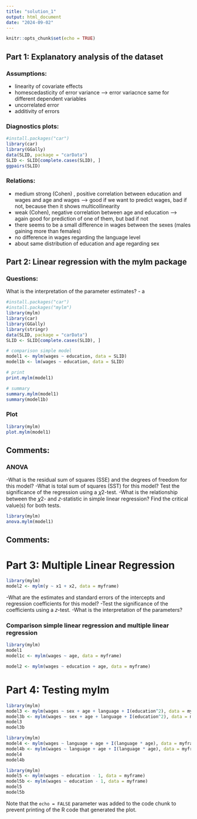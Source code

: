 ```yaml
---
title: "solution_1"
output: html_document
date: "2024-09-02"
---
```


```r
knitr::opts_chunk$set(echo = TRUE)
```

## Part 1: Explanatory analysis of the dataset
### Assumptions: 
- linearity of covariate effects 
- homescedasticity of error variance --> error variacnce same for different dependent variables 
- uncorrelated error 
- additivity of errors 

### Diagnostics plots:

```r
#install.packages("car")
library(car)
library(GGally)
data(SLID, package = "carData")
SLID <- SLID[complete.cases(SLID), ]
ggpairs(SLID)
```
### Relations: 
- medium strong (Cohen) , positive correlation between education and wages and age and wages --> good if we want to predict wages, bad if not, because then it shows multicollinearity 
- weak (Cohen), negative correlation between age and education --> again good for prediction of one of them, but bad if not
- there seems to be a small difference in wages between the sexes (males gaining more than females)
- no difference in wages regarding the language level 
- about same distribution of education and age regarding sex 

## Part 2:  Linear regression with the mylm package

### Questions:

What is the interpretation of the parameter estimates?
- a

```r
#install.packages("car")
#install.packages("mylm")
library(mylm)
library(car)
library(GGally)
library(stringr)
data(SLID, package = "carData")
SLID <- SLID[complete.cases(SLID), ]

# comparison simple model
model1 <- mylm(wages ~ education, data = SLID)
model1b <- lm(wages ~ education, data = SLID)

# print
print.mylm(model1)

# summary 
summary.mylm(model1)
summary(model1b)

```
### Plot 
```r
library(mylm)
plot.mylm(model1)
```
Comments: 
- 

### ANOVA
-What is the residual sum of squares (SSE) and the degrees of freedom for this model?
-What is total sum of squares (SST) for this model? Test the significance of the regression using a 𝜒2-test.
-What is the relationship between the 𝜒2- and 𝑧-statistic in simple linear regression? Find the critical value(s) for both tests.
```r
library(mylm)
anova.mylm(model1)
```
Comments: 
- 

# Part 3: Multiple Linear Regression 
```r
library(mylm)
model2 <- mylm(y ~ x1 + x2, data = myframe)
```
-What are the estimates and standard errors of the intercepts and regression coefficients for this model? 
-Test the significance of the coefficients using a 𝑧-test.
-What is the interpretation of the parameters?

### Comparison simple linear regression and multiple linear regression 
```r
library(mylm)
model1
model1c <- mylm(wages ~ age, data = myframe)

model2 <- mylm(wages ~ education + age, data = myframe)
```

# Part 4: Testing mylm 
```r
library(mylm)
model3 <- mylm(wages ~ sex + age + language + I(education^2), data = myframe)
model3b <- mylm(wages ~ sex + age + language + I(education^2), data = myframe)
model3
model3b
```
```r
library(mylm)
model4 <- mylm(wages ~ language + age + I(language * age), data = myframe)
model4b <- mylm(wages ~ language + age + I(language * age), data = myframe)
model4
model4b
```
```r
library(mylm)
model5 <- mylm(wages ~ education - 1, data = myframe)
model5b <- mylm(wages ~ education - 1, data = myframe)
model5
model5b
```
Note that the `echo = FALSE` parameter was added to the code chunk to prevent printing of the R code that generated the plot.
